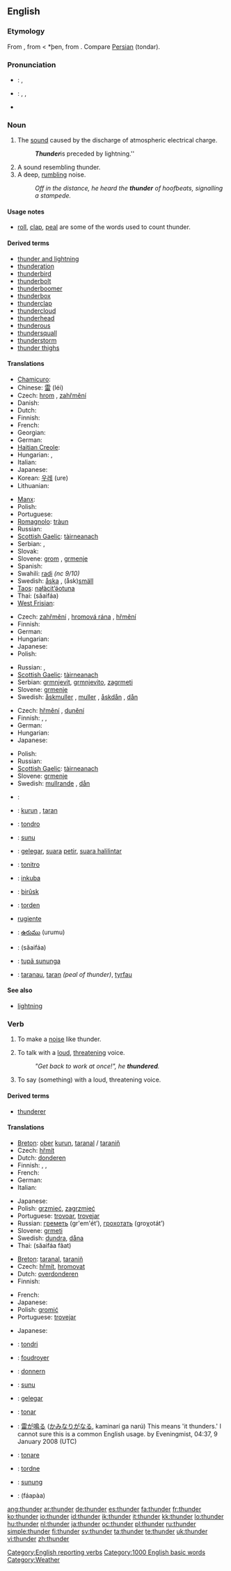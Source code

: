 {{also|thundër}}
==English==

===Etymology===
From {{etyl|ang}} {{term|þunor}}, from {{proto|Germanic|þunara}} < *þen, from {{proto|Indo-European|(s)ten(ə)-|to thunder}}. Compare [[w:Persian language|Persian]] {{fa-Arab|[[تندر]]}} (tondar).

===Pronunciation===
* {{a|UK}}: {{IPA|/ˈθʌn.də/}}, {{SAMPA|/"TVnd@/}}
* {{a|US}}: {{enPR|thŭn'dər}}, {{IPA|/ˈθʌn.dɚ/}}, {{SAMPA|/"TVnd@`/}}
* {{audio|en-us-thunder.ogg|Audio (US)}}
*: {{rhymes|ʌndə(r)}}

===Noun===
{{wikipedia}}
{{en-noun|-}}

# The [[sound]] caused by the discharge of atmospheric electrical charge.
#: '''''Thunder''' ''is preceded by lightning.''
# A sound resembling thunder.
# A deep, [[rumble|rumbling]] noise.
#: ''Off in the distance, he heard the '''thunder''' of hoofbeats, signalling a stampede.''

====Usage notes====
* [[roll]], [[clap]], [[peal]] are some of the words used to count thunder.

====Derived terms====
* [[thunder and lightning]]<!--figurative sense-->
* [[thunderation]]
* [[thunderbird]]
* [[thunderbolt]]
* [[thunderboomer]]
* [[thunderbox]]
* [[thunderclap]]
* [[thundercloud]]
* [[thunderhead]]
* [[thunderous]]
* [[thundersquall]]
* [[thunderstorm]]
* [[thunder thighs]]

====Translations====
{{trans-top|the sound caused by the discharge of atmospheric electrical charge}}
* [[Chamicuro]]: {{tø|ccc|tswali}}
* Chinese: [[雷]] (léi)
* Czech: [[hrom]] {{m}}, [[zahřmění]] {{n}}
* Danish: {{t+|da|torden}}
* Dutch: {{t+|nl|donder|m}}
* Finnish: {{t+|fi|ukkonen}}
* French: {{t+|fr|tonnerre|m}}
* Georgian: {{t|ka|ქუხილი|tr=kʻuxili|xs=Georgian}}
* German: {{t+|de|Donner|m}}
* [[Haitian Creole]]: {{tø|ht|loray}}
* Hungarian: {{t+|hu|mennydörgés}}, {{t|hu|égzengés}}
* Italian: {{t-|it|tuono|m}}
* Japanese: {{t+|ja|雷|tr=kaminarí|sc=Jpan}}
* Korean: [[우레]] (ure)
* Lithuanian: {{t|lt|griaustinis|xs=Lithuanian}}
{{trans-mid}}
* [[Manx]]: {{t-|gv|taarnagh|xs=Manx}}
* Polish: {{t+|pl|grzmot|m}}
* Portuguese: {{t+|pt|trovão|m}}
* [[Romagnolo]]: [[tràun]] {{m}}
* Russian: {{t+|ru|гром|m|tr=grom|sc=Cyrl}}
* [[Scottish Gaelic]]: [[tàirneanach]] {{f}}
* Serbian: {{t-|sr|grom}}, {{t-|sr|grmljavina}}
* Slovak: {{t-|sk|hrom}}
* Slovene: [[grom]] {{m}}, [[grmenje]] {{n}}
* Spanish: {{t+|es|trueno|m}}
* Swahili: [[radi]] ''(nc 9/10)''
* Swedish: [[åska]] {{c}}, (åsk)[[smäll]] {{c}}
* [[Taos]]: [[nąłàcit’ə́otuna]]
* Thai: {{Thai|[[สายฟ้า]]}} (săaifáa)
* [[West Frisian]]: {{t|fy|tonger|xs=West Frisian}}
{{trans-bottom}}

{{trans-top|a sound resembling thunder}}
* Czech: [[zahřmění]] {{n}}, [[hromová rána]] {{f}}, [[hřmění]] {{n}}
* Finnish: {{t-|fi|jyrinä}}
* German: {{t-|de|Donnern|n}}
* Hungarian: {{t+|hu|dörgés}}
* Japanese: {{t+|ja|雷鳴|tr=raimei|sc=Jpan}}
* Polish: {{t+|pl|grzmot|m}}
{{trans-mid}}
* Russian: {{t+|ru|гром|m|tr=grom|sc=Cyrl}}, {{t+|ru|грохот|m|tr=gróxot|sc=Cyrl}}
* [[Scottish Gaelic]]: [[tàirneanach]] {{f}}
* Serbian: [[grmnjevit]], [[grmnjevito]], [[zagrmeti]]
* Slovene: [[grmenje]] {{n}}
* Swedish: [[åskmuller]] {{n}}, [[muller]] {{n}}, [[åskdån]] {{n}}, [[dån]] {{n}}
{{trans-bottom}}

{{trans-top|a deep, rumbling noise}}
* Czech: [[hřmění]] {{n}}, [[dunění]] {{n}}
* Finnish: {{t-|fi|jyrinä}}, {{t-|fi|jylinä}}, {{t-|fi|pauhu}}
* German: {{t-|de|Donnern|n}}
* Hungarian: {{t|hu|robaj}}
* Japanese: {{t-|ja|轟音|tr=gō'on|sc=Jpan}}
{{trans-mid}}
* Polish: {{t+|pl|grzmot|m}}
* Russian: {{t+|ru|рокот|m|tr=rókot|sc=Cyrl}}
* [[Scottish Gaelic]]: [[tàirneanach]] {{f}}
* Slovene: [[grmenje]] {{n}}
* Swedish: [[mullrande]] {{n}}, [[dån]] {{n}}
{{trans-bottom}}

{{checktrans-top}}
<!--Remove this section once all of the translations below have been moved into the tables above.-->
* {{ttbc|Arabic}}: {{Arab|[[رعد]]}} {{IPAchar|(raʕd)}} {{m}}
* {{ttbc|Breton}}: [[kurun]] {{f}}, [[taran]] {{m}}
* {{ttbc|Esperanto}}: [[tondro]]
* {{ttbc|Guaraní}}: [[sunu]]
* {{ttbc|Indonesian}}: [[gelegar]], [[suara]] [[petir]], [[suara halilintar]]
* {{ttbc|Interlingua}}: [[tonitro]]
* {{ttbc|Kinyarwanda}}: [[inkuba]]
* {{ttbc|Kurdish}}: [[birûsk]] {{f}}
* {{ttbc|Norwegian}}: [[torden]]
* [[rugiente]] {{m}}
* {{ttbc|Telugu}}: [[ఉరుము]] (urumu)
* {{ttbc|Thai}}: {{Thai|[[สายฟ้า]]}} (săaifáa)
* {{ttbc|Tupinambá}}: [[tupã sununga]]
* {{ttbc|Welsh}}: [[taranau]], [[taran]] ''(peal of thunder)'', [[tyrfau]]
{{checktrans-bottom}}

====See also====
* [[lightning]]

===Verb===
{{en-verb}}

# {{context|intransitive}} To make a [[noise]] like thunder.
# {{context|intransitive}} To talk with a [[loud]], [[threatening]] voice.
#:''"Get back to work at once!", he '''thundered'''.''
# {{context|transitive}} To say (something) with a loud, threatening voice.

====Derived terms====
* {{sense|to say something with a loud, threatening voice}} [[thunderer]]

[[Category:English reporting verbs]]

====Translations====
{{trans-top|to make a noise like thunder}}
* [[Breton]]: [[ober]] [[kurun]], [[taranal]] / [[taraniñ]]
* Czech: [[hřmít]]
* Dutch: [[donderen]]
* Finnish: {{t-|fi|ukkostaa}}, {{t-|fi|jyristä}}, {{t-|fi|pauhata}}
* French: {{t+|fr|tonner}}
* German: {{t+|de|donnern}}
* Italian: {{t-|it|tuonare}}
{{trans-mid}}
* Japanese: {{t|ja|轟音を立てる|tr=gō'on wo tateru|sc=Jpan}}
* Polish: [[grzmieć]], [[zagrzmieć]]
* Portuguese: [[trovoar]], [[trovejar]]
* Russian: [[греметь]] (gr'em'ét’), [[грохотать]] (groχotát’)
* Slovene: [[grmeti]]
* Swedish: [[dundra]], [[dåna]]
* Thai: {{Thai|[[สายฟ้าฟาด]]}} (săaifáa fâat)
{{trans-bottom}}

{{trans-top|to talk with a loud, threatening voice}}
* [[Breton]]: [[taranal]], [[taraniñ]]
* Czech: [[hřmít]], [[hromovat]]
* Dutch: [[overdonderen]]
* Finnish: {{t-|fi|jyristä}}
{{trans-mid}}
* French: {{t+|fr|déblatérer}}
* Japanese: {{t|ja|怒鳴る|tr=donaru|sc=Jpan}}
* Polish: [[gromić]]
* Portuguese: [[trovejar]]
{{trans-bottom}}

{{trans-top|transitive: say something with a loud, threatening voice}}
* Japanese: {{t|ja|怒鳴る|tr=donaru|sc=Jpan}}
{{trans-mid}}
{{trans-bottom}}

{{checktrans-top}}
<!--Remove this section once all of the translations below have been moved into the tables above.-->
* {{ttbc|Esperanto}}: [[tondri]]
* {{ttbc|French}}: [[foudroyer]]
* {{ttbc|German}}: [[donnern]]
* {{ttbc|Guaraní}}: [[sunu]]
* {{ttbc|Indonesian}}: [[gelegar]]
* {{ttbc|Interlingua}}: [[tonar]]
{{trans-mid}}
* {{ttbc|Japanese}}: [[雷が鳴る]] ([[かみなり]]が[[なる]], kaminarí ga narú)  This means 'it thunders.' I cannot sure this is a common English usage. by Eveningmist, 04:37, 9 January 2008 (UTC)
* {{ttbc|Latin}}: [[tonare]]
* {{ttbc|Norwegian}}: [[tordne]]
* {{ttbc|Tupinambá}}: [[sunung]]
* {{ttbc|Thai}}: {{Thai|[[ฟ้าผ่า]]}} (fáapàa)
{{trans-bottom}}

[[Category:1000 English basic words]]
[[Category:Weather]]

[[ang:thunder]]
[[ar:thunder]]
[[de:thunder]]
[[es:thunder]]
[[fa:thunder]]
[[fr:thunder]]
[[ko:thunder]]
[[io:thunder]]
[[id:thunder]]
[[ik:thunder]]
[[it:thunder]]
[[kk:thunder]]
[[lo:thunder]]
[[hu:thunder]]
[[nl:thunder]]
[[ja:thunder]]
[[oc:thunder]]
[[pl:thunder]]
[[ru:thunder]]
[[simple:thunder]]
[[fi:thunder]]
[[sv:thunder]]
[[ta:thunder]]
[[te:thunder]]
[[uk:thunder]]
[[vi:thunder]]
[[zh:thunder]]